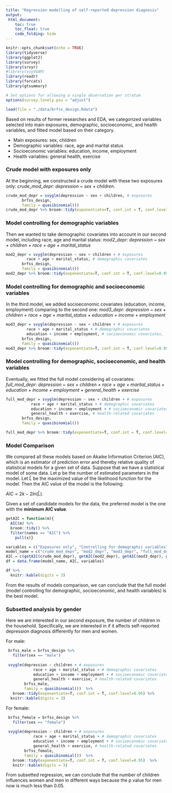 ```yaml
---
title: "Regression modelling of self-reported depression diagnosis"
output: 
 html_document:
    toc: true
    toc_float: true
    code_folding: hide
---
```


```r
knitr::opts_chunk$set(echo = TRUE)
library(tidyverse)
library(ggplot2)
library(survey)
library(srvyr)
#library(svyVGAM)
library(readr)
library(forcats)
library(gtsummary)

# Set options for allowing a single observation per stratum 
options(survey.lonely.psu = "adjust")
```


```r
load(file = "./data/brfss_design.Rdata")
```

Based on results of former researches and EDA, we categorized variables selected into main exposures, demographic, socioeconomic, and health variables, and fitted model based on their category.

* Main exposures: sex, children
* Demographic variables: race, age and marital status 
* Socioeconomic variables: education, income, employment
* Health variables: general health, exercise

### Crude model with exposures only
 At the beginning, we constructed a crude model with these two exposures only:
*crude_mod_depr: depression ~ sex + children.* 
```r
crude_mod_depr = svyglm(depression ~ sex + children, # exposures
       brfss_design,
       family = quasibinomial())
crude_mod_depr %>% broom::tidy(exponentiate=T, conf.int = T, conf.level=0.95) %>% knitr::kable(digits = 3)
```

### Model controlling for demographic variables
Then we wanted to take demographic covariates into account in our second model, including race, age and marital status: 
*mod2_depr: depression ~ sex + children + race + age + marital_status* 
```r
mod2_depr = svyglm(depression ~ sex + children + # exposures
         race + age + marital_status, # demographic covariates
       brfss_design,
       family = quasibinomial())
mod2_depr %>% broom::tidy(exponentiate=T, conf.int = T, conf.level=0.95) %>% knitr::kable(digits = 3)
```

### Model controlling for demographic and socioeconomic variables
In the third model, we added socioeconomic covariates (education, income, employment) comparing to the second one:
*mod3_depr: depression ~ sex + children + race + age + marital_status + education + income + employment*
```r
mod3_depr = svyglm(depression ~ sex + children + # exposures
         race + age + marital_status + # demographic covariates
         education + income + employment, # socioeconomic covariates, 
       brfss_design,
       family = quasibinomial()) 
mod3_depr %>% broom::tidy(exponentiate=T, conf.int = T, conf.level=0.95) %>% knitr::kable(digits = 3)
```


### Model controlling for demographic, socioeconomic, and health variables
Eventually, we fitted the full model considering all covariates:
*full_mod_depr: depression ~ sex + children + race + age + marital_status + education + income + employment + general_health + exercise*
```r
full_mod_depr = svyglm(depression ~ sex + children + # exposures
           race + age + marital_status + # demographic covariates
           education + income + employment + # socioeconomic covariates
           general_health + exercise, # health-related covariates
       brfss_design,
       family = quasibinomial())  

full_mod_depr %>% broom::tidy(exponentiate=T, conf.int = T, conf.level=0.95) %>% knitr::kable(digits = 3)
```

### Model Comparison
We compared all these models based on Akaike Information Criterion (AIC), which is an estimator of prediction error and thereby relative quality of statistical models for a given set of data. Suppose that we have a statistical model of some data. Let p be the number of estimated parameters in the model. Let $\hat{L}$ be the maximized value of the likelihood function for the model. Then the AIC value of the model is the following: 

$AIC = 2k - 2ln(\hat{L})$.

Given a set of candidate models for the data, the preferred model is the one with the **minimum AIC value**. 
```r
getAIC = function(m){
  AIC(m) %>%
  broom::tidy() %>%
  filter(names == "AIC") %>%
    pull(x)}

variables = c("Exposures only", "Controlling for demographic variables", "Controlling for demographic and socioeconomic variables", "Controlling for demographic, socioeconomic, and health variables")
model_name = c("crude_mod_depr", "mod2_depr", "mod3_depr", "full_mod_depr")
AIC = c(getAIC(crude_mod_depr), getAIC(mod2_depr), getAIC(mod3_depr), getAIC(full_mod_depr))
df = data.frame(model_name, AIC, variables)

df %>%
  knitr::kable(digits = 3)
```

From the results of models comparison, we can conclude that the full model (model controlling for demographic, socioeconomic, and health variables) is the best model.

### Subsetted analysis by gender
Here we are interested in our second exposure, the number of children in the household. Specifically, we are interested in if it affects self-reported depression diagnosis differently for men and women. 

For male: 
```r
 brfss_male = brfss_design %>%
   filter(sex == "male")
 
 svyglm(depression ~ children + # exposures
            race + age + marital_status + # demographic covariates
            education + income + employment + # socioeconomic covariates
            general_health + exercise, # health-related covariates
        brfss_male,
        family = quasibinomial())  %>%
   broom::tidy(exponentiate=T, conf.int = T, conf.level=0.95) %>%
  knitr::kable(digits = 3)
```

For female:
```r
 brfss_female = brfss_design %>%
   filter(sex == "female")
 
 svyglm(depression ~ children + # exposures
            race + age + marital_status + # demographic covariates
            education + income + employment + # socioeconomic covariates
            general_health + exercise, # health-related covariates
        brfss_female,
        family = quasibinomial())  %>%
   broom::tidy(exponentiate=T, conf.int = T, conf.level=0.95)  %>%
   knitr::kable(digits = 3)
```

From subsetted regression, we can conclude that the number of children influences women and men in different ways because the p value for men now is much less than 0.05.






